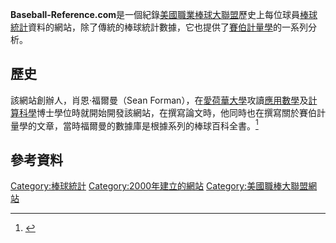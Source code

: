 {{Infobox website
| name             = Baseball-Reference
| logo             = 
| logo_size        = 
| screenshot       = 
| caption          =
| collapsible      = 
| collapsetext     = 
| commercial       =
| type             = [[棒球|棒球]]
| registration     =
| owner            = Sports Reference, LLC
| author           = 肖恩·福爾曼（Sean Forman）
| launch_date      = {{start date and age|2000|4|18}}<ref>{{cite web|url=http://whois.domaintools.com/baseball-reference.com|title=Baseball-Reference.com WHOIS, DNS, & Domain Info - DomainTools|work=[[WHOIS|WHOIS]]|date=|accessdate=2016-08-02|archive-date=2019-10-28|archive-url=https://web.archive.org/web/20191028052617/http://whois.domaintools.com/baseball-reference.com|dead-url=no}}</ref>
| current_status   = 活耀
| revenue          =
| alexa            = {{Increase}} 5,732（{{as of|2020|07|31|alt=2020年7月}}）<ref name="alexa">{{cite web |url=http://www.alexa.com/siteinfo/baseball-reference.com |title=Baseball-reference.com Site Info |publisher=[[Alexa_Internet|Alexa Internet]] |accessdate=2020-07-31 |archive-date=2020-01-16 |archive-url=https://web.archive.org/web/20200116180258/https://www.alexa.com/siteinfo/baseball-reference.com |dead-url=no }}</ref>
| url              = {{URL|www.baseball-reference.com}}
}}
'''Baseball-Reference.com'''是一個紀錄[[美國職業棒球大聯盟|美國職業棒球大聯盟]]歷史上每位球員[[棒球統計|棒球統計]]資料的網站，除了傳統的棒球統計數據，它也提供了[[賽伯計量學|賽伯計量學]]的一系列分析。

== 歷史 ==
該網站創辦人，肖恩·福爾曼（Sean Forman），在[[愛荷華大學|愛荷華大學]]攻讀[[應用數學|應用數學]]及[[計算科學|計算科學]]博士學位時就開始開發該網站，在撰寫論文時，他同時也在撰寫關於賽伯計量學的文章，當時福爾曼的數據庫是根據{{le|Total Totalball}}系列的棒球百科全書。<ref name="rs">{{cite news|last1=Weinreb|first1=Michael|title=The Sublime Simplicity of Baseball-Reference.com|url=https://www.rollingstone.com/sports/features/the-sublime-simplicity-of-baseball-reference-com-20151028|accessdate=2020-07-31|work=[[Rolling_Stone|Rolling Stone]]|date=2015-10-28|ref=rs|archive-date=2018-06-13|archive-url=https://web.archive.org/web/20180613234446/https://www.rollingstone.com/sports/features/the-sublime-simplicity-of-baseball-reference-com-20151028|dead-url=no}}</ref>
== 參考資料 ==
{{Reflist}}

[[Category:棒球統計|Category:棒球統計]]
[[Category:2000年建立的網站|Category:2000年建立的網站]]
[[Category:美國職棒大聯盟網站|Category:美國職棒大聯盟網站]]